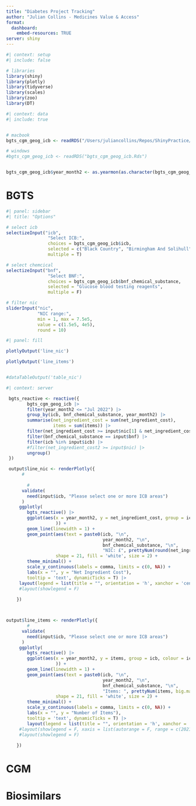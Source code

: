 ```yaml
---
title: "Diabetes Project Tracking"
author: "Julian Collins - Medicines Value & Access"
format:
  dashboard:
    embed-resources: TRUE
server: shiny
---
```


```r
#| context: setup
#| include: false

# libraries
library(shiny)
library(plotly)
library(tidyverse)
library(scales)
library(zoo)
library(DT)

```

```r
#| context: data
#| include: true


# macbook
bgts_cgm_geog_icb <- readRDS("/Users/juliancollins/Repos/ShinyPractice/bgts_cgm/bgts_cgm_geog_icb.Rds")

# windows
#bgts_cgm_geog_icb <- readRDS("bgts_cgm_geog_icb.Rds")


bgts_cgm_geog_icb$year_month2 <- as.yearmon(as.character(bgts_cgm_geog_icb$year_month3), "%Y%m")

```

# BGTS

```r
#| panel: sidebar
#| title: "Options"

# select icb
selectizeInput("icb",
                "Select ICB:",
                choices = bgts_cgm_geog_icb$icb,
                selected = c("Black Country", "Birmingham And Solihull"),
                multiple = T)

# select chemcical
selectizeInput("bnf",
                "Select BNF:",
                choices = bgts_cgm_geog_icb$bnf_chemical_substance,
                selected = "Glucose blood testing reagents",
                multiple = F)

# filter nic
sliderInput("nic",
            "NIC range:",
            min = 1, max = 7.5e5,
            value = c(1.5e5, 4e5),
            round = 10)

```



```r
#| panel: fill

plotlyOutput('line_nic')

plotlyOutput('line_items')


#dataTableOutput('table_nic')

```




```r
#| context: server

 bgts_reactive <- reactive({
        bgts_cgm_geog_icb |> 
        filter(year_month2 <= "Jul 2022") |> 
        group_by(icb, bnf_chemical_substance, year_month2) |> 
        summarise(net_ingredient_cost = sum(net_ingredient_cost),
                  items = sum(items)) |> 
        filter(net_ingredient_cost >= input$nic[1] & net_ingredient_cost <= input$nic[2]) |> 
        filter(bnf_chemical_substance == input$bnf) |> 
        filter(icb %in% input$icb) |> 
        #filter(net_ingredient_cost2 >= input$nic) |> 
        ungroup() 
 })

 output$line_nic <- renderPlotly({
      #
      
        # 
      validate(
        need(input$icb, "Please select one or more ICB areas")
      )
     ggplotly(
        bgts_reactive() |> 
        ggplot(aes(x = year_month2, y = net_ingredient_cost, group = icb, colour = icb
                   )) +
        geom_line(linewidth = 1) +
        geom_point(aes(text = paste0(icb, "\n",
                                     year_month2, "\n",
                                     bnf_chemical_substance, "\n",
                                     "NIC: £", prettyNum(round(net_ingredient_cost, 0), big.mark = ","))), 
                   shape = 21, fill = 'white', size = 2) +
        theme_minimal() +
        scale_y_continuous(labels = comma, limits = c(0, NA)) +
        labs(x = "", y = "Net Ingredient Cost"),
        tooltip = 'text', dynamicTicks = T) |> 
     layout(legend = list(title = "", orientation = 'h', xanchor = 'center', x = 0.5))
     #layout(showlegend = F)
        
    })



output$line_items <- renderPlotly({
        # 
      validate(
        need(input$icb, "Please select one or more ICB areas")
      )
     ggplotly(
        bgts_reactive() |> 
        ggplot(aes(x = year_month2, y = items, group = icb, colour = icb
                   )) +
        geom_line(linewidth = 1) +
        geom_point(aes(text = paste0(icb, "\n",
                                     year_month2, "\n",
                                     bnf_chemical_substance, "\n",
                                     "Items: ", prettyNum(items, big.mark = ","))), 
                   shape = 21, fill = 'white', size = 2) +
        theme_minimal() +
        scale_y_continuous(labels = comma, limits = c(0, NA)) +
        labs(x = "", y = "Number of Items"),
        tooltip = 'text', dynamicTicks = T) |> 
        layout(legend = list(title = "", orientation = 'h', xanchor = 'center', x = 0.5))
     #layout(showlegend = F, xaxis = list(autorange = F, range = c(2021.25, 2022.583)))
     #layout(showlegend = F)
        
    })


```

# CGM


# Biosimilars

